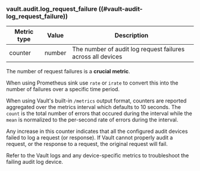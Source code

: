 ### vault.audit.log_request_failure ((#vault-audit-log_request_failure))

| Metric type | Value  | Description                                                                               |
|-------------|--------|-------------------------------------------------------------------------------------------|
| counter     | number | The number of audit log request failures across all devices                               |

The number of request failures is a **crucial metric**.

When using Prometheus sink use `rate` or `irate` to convert this into the number of failures
over a specific time period.

When using Vault's built-in `/metrics` output format, counters are reported aggregated over 
the metrics interval which defaults to 10 seconds. The `count` is the total number of errors that occured 
during the interval while the `mean` is normalized to the per-second rate of errors during the interval. 

Any increase in this counter indicates that all the configured audit devices failed to log a request (or response). 
If Vault cannot properly audit a request, or the response to a request, the original request will fail.

Refer to the Vault logs and any device-specific metrics to troubleshoot the
failing audit log device.
